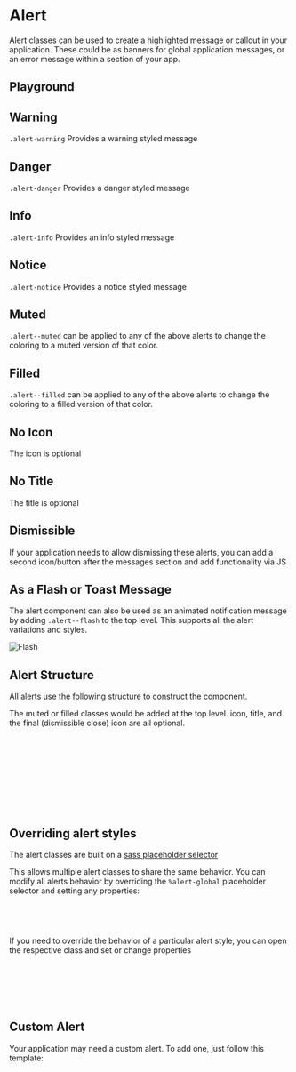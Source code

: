 
<Meta of={AlertStories} />

# Alert

Alert classes can be used to create a highlighted message or callout in your application.
These could be as banners for global application messages, or an error message within a section of your app.

## Playground

<Canvas of={AlertStories.Warning} />
<Controls of={AlertStories.Warning} />

## Warning

`.alert-warning` Provides a warning styled message

<Canvas of={AlertStories.Warning} />

## Danger

`.alert-danger` Provides a danger styled message

<Canvas of={AlertStories.Danger} />

## Info

`.alert-info` Provides an info styled message

<Canvas of={AlertStories.Info} />

## Notice

`.alert-notice` Provides a notice styled message

<Canvas of={AlertStories.Notice} />

## Muted

`.alert--muted` can be applied to any of the above alerts to change the coloring to a muted version of that color.

<Canvas of={AlertStories.Muted} />

## Filled

`.alert--filled` can be applied to any of the above alerts to change the coloring to a filled version of that color.

<Canvas of={AlertStories.Filled} />

## No Icon

The icon is optional

<Canvas of={AlertStories.NoIcon} />

## No Title

The title is optional

<Canvas of={AlertStories.NoTitle} />

## Dismissible

If your application needs to allow dismissing these alerts, you can add a second icon/button after the messages section and add functionality via JS

<Canvas of={AlertStories.Dismissible} />

## As a Flash or Toast Message

The alert component can also be used as an animated notification message by adding `.alert--flash` to the top level. This supports all the alert variations and styles.

<img src={imageFile} alt="Flash" />

## Alert Structure

All alerts use the following structure to construct the component.

The muted or filled classes would be added at the top level.
icon, title, and the final (dismissible close) icon are all optional.

```html
<div class='alert-danger'>
  <span class='alert__icon material-symbols-outlined'>error</div>
  <div class='alert__messages'>
    <div class='alert__title'>Error</div>
    <div class='alert__description'>Your message</div>
    <div class='alert__description'>Another message if you need</div>
  </div>
  <span class='alert__icon material-symbols-outlined'>close</div>
</div>
```

## Overriding alert styles

The alert classes are built on a [sass placeholder selector](https://sass-lang.com/documentation/style-rules/placeholder-selectors)

This allows multiple alert classes to share the same behavior. You can modify all alerts behavior by overriding the `%alert-global` placeholder selector and setting any properties:

```css
%alert-global {
  border-radius: var(--op-radius-large);
}
```

If you need to override the behavior of a particular alert style, you can open the respective class and set or change properties

```css
// This will only affect the warning alert, but not danger, info, or notice.
.alert-warning {
  background-color: red;
  color: white;
}
```

## Custom Alert

Your application may need a custom alert. To add one, just follow this template:

```css
.alert-{name} {
  @extend %alert-global;

  background-color:
  box-shadow:
  color:

  .alert__title {
    color:
  }

  &.alert--muted {
    background-color:
    box-shadow:
    color:

    .alert__title {
      color:
    }
  }

  &.alert--filled {
    background-color:
    box-shadow:
    color:

    .alert__title {
      color:
    }
  }
}
```

```css
.alert-purple {
  @extend %alert-global;

  background-color: verylightpurple;
  box-shadow: var(--op-border-all) purple;
  color: purple;

  .alert__title {
    color: darkpurple;
  }

  &.alert--muted {
    background-color: lightpurple;
    box-shadow: none;
    color: white;

    .alert__title {
      color: purple;
    }
  }

  &.alert--filled {
    background-color: purple;
    box-shadow: none;
    color: white;

    .alert__title {
      color: darkpurple;
    }
  }
}
```
